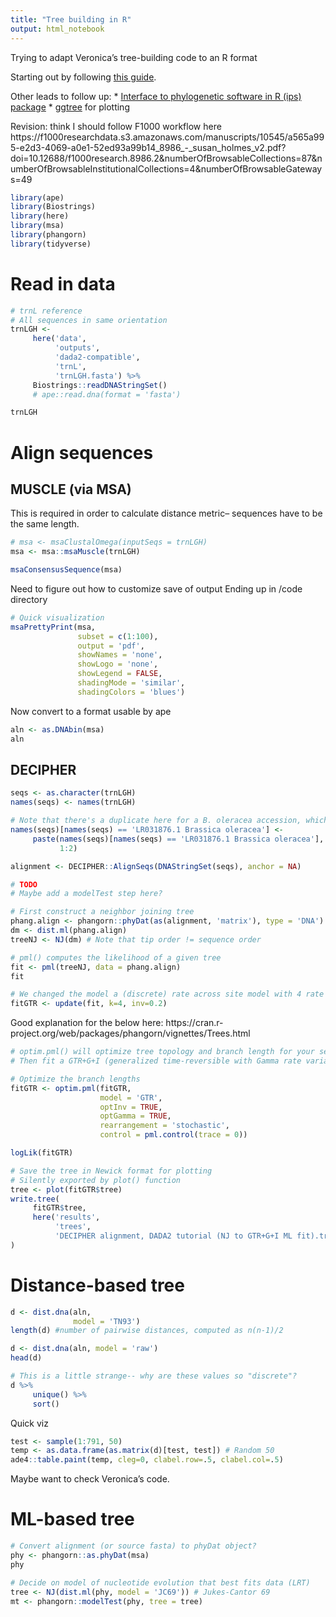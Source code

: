 ```yaml
---
title: "Tree building in R"
output: html_notebook
---
```


Trying to adapt Veronica's tree-building code to an R format

Starting out by following [this guide](https://fuzzyatelin.github.io/bioanth-stats/module-24/module-24.html#distance-based_methods).

Other leads to follow up:
* [Interface to phylogenetic software in R (ips) package](https://www.rdocumentation.org/packages/ips/versions/0.0-7)
* [ggtree](https://www.molecularecologist.com/2017/02/phylogenetic-trees-in-r-using-ggtree/) for plotting

Revision: think I should follow F1000 workflow here
https://f1000researchdata.s3.amazonaws.com/manuscripts/10545/a565a995-e2d3-4069-a0e1-52ed93a99b14_8986_-_susan_holmes_v2.pdf?doi=10.12688/f1000research.8986.2&numberOfBrowsableCollections=87&numberOfBrowsableInstitutionalCollections=4&numberOfBrowsableGateways=49

```r
library(ape)
library(Biostrings)
library(here)
library(msa)
library(phangorn)
library(tidyverse)
```

# Read in data

```r
# trnL reference
# All sequences in same orientation
trnLGH <- 
     here('data', 
          'outputs', 
          'dada2-compatible', 
          'trnL',
          'trnLGH.fasta') %>% 
     Biostrings::readDNAStringSet()
     # ape::read.dna(format = 'fasta')
```

```r
trnLGH
```

# Align sequences

## MUSCLE (via MSA)

This is required in order to calculate distance metric-- sequences have to be the same length.
```r
# msa <- msaClustalOmega(inputSeqs = trnLGH)
msa <- msa::msaMuscle(trnLGH)
```

```r
msaConsensusSequence(msa)
```

Need to figure out how to customize save of output
Ending up in /code directory
```r
# Quick visualization
msaPrettyPrint(msa,
               subset = c(1:100),
               output = 'pdf',
               showNames = 'none',
               showLogo = 'none',
               showLegend = FALSE,
               shadingMode = 'similar',
               shadingColors = 'blues')
```

Now convert to a format usable by ape

```r
aln <- as.DNAbin(msa)
aln
```

## DECIPHER

```r
seqs <- as.character(trnLGH)
names(seqs) <- names(trnLGH)
```

```r
# Note that there's a duplicate here for a B. oleracea accession, which has two different trnL sequences (1 nt difference)
names(seqs)[names(seqs) == 'LR031876.1 Brassica oleracea'] <- 
     paste(names(seqs)[names(seqs) == 'LR031876.1 Brassica oleracea'],
           1:2)
```

```r
alignment <- DECIPHER::AlignSeqs(DNAStringSet(seqs), anchor = NA)
```

```r
# TODO
# Maybe add a modelTest step here?
```


```r
# First construct a neighbor joining tree
phang.align <- phangorn::phyDat(as(alignment, 'matrix'), type = 'DNA')
dm <- dist.ml(phang.align)
treeNJ <- NJ(dm) # Note that tip order != sequence order
```

```r
# pml() computes the likelihood of a given tree
fit <- pml(treeNJ, data = phang.align)
fit
```

```r
# We changed the model a (discrete) rate across site model with 4 rate categories (using the default shape parameter of 1), to 0.2 invariant sites
fitGTR <- update(fit, k=4, inv=0.2)
```

Good explanation for the below here:
https://cran.r-project.org/web/packages/phangorn/vignettes/Trees.html
```r
# optim.pml() will optimize tree topology and branch length for your selected model of nucleotide evolution
# Then fit a GTR+G+I (generalized time-reversible with Gamma rate variation) ML tree using the neightbor joining tree as a starting point

# Optimize the branch lengths
fitGTR <- optim.pml(fitGTR,
                    model = 'GTR',
                    optInv = TRUE,
                    optGamma = TRUE,
                    rearrangement = 'stochastic',
                    control = pml.control(trace = 0))

logLik(fitGTR)
```

```r
# Save the tree in Newick format for plotting
# Silently exported by plot() function
tree <- plot(fitGTR$tree)
write.tree(
     fitGTR$tree,
     here('results',
          'trees',
          'DECIPHER alignment, DADA2 tutorial (NJ to GTR+G+I ML fit).tre')
)
```

# Distance-based tree

```r
d <- dist.dna(aln, 
              model = 'TN93')
length(d) #number of pairwise distances, computed as n(n-1)/2
```

```r
d <- dist.dna(aln, model = 'raw')
head(d)
```

```r
# This is a little strange-- why are these values so "discrete"?
d %>% 
     unique() %>% 
     sort()
```

Quick viz
```r
test <- sample(1:791, 50)
temp <- as.data.frame(as.matrix(d)[test, test]) # Random 50
ade4::table.paint(temp, cleg=0, clabel.row=.5, clabel.col=.5)
```
Maybe want to check Veronica's code.

# ML-based tree

```r
# Convert alignment (or source fasta) to phyDat object?
phy <- phangorn::as.phyDat(msa)
phy
```

```r
# Decide on model of nucleotide evolution that best fits data (LRT)
tree <- NJ(dist.ml(phy, model = 'JC69')) # Jukes-Cantor 69 
mt <- phangorn::modelTest(phy, tree = tree)
```


